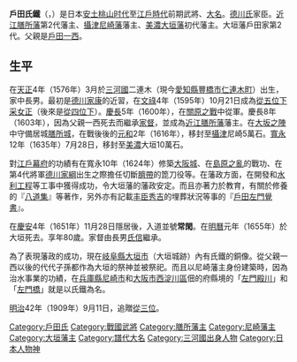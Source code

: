 {{unreferenced|time=2015-10-31T13:48:49+00:00}}
{{Infobox officeholder 
| name= 戶田氏鐵
| image= Toda Ujikane.jpg
| caption=

| order=[[大垣藩|大垣藩]]藩主
| term_start=1635年
| term_end=1651年
| predecessor= {{link-ja|松平定綱|松平定綱}}
| successor= {{link-ja|戶田氏信|戸田氏信}}

| order1=[[尼崎藩|尼崎藩]]藩主
| term_start1=1617年
| term_end1=1635年
| predecessor1= [[建部政長|建部政長]]
| successor1= [[青山幸成|青山幸成]]

| order2=[[膳所藩|膳所藩]]藩主
| term_start2=1604年
| term_end2=1616年
| predecessor2= [[戶田一西|戶田一西]]
| successor2= [[本多康俊|本多康俊]]

| birth_date=1576年<br>（[[天正_(日本)|天正]]4年）
| birth_place= 
| death_date={{death date and age|1655|3|21|1576}}<br>（[[明曆|明曆]]元年2月14日）
| death_place= 
| module  = {{日本武士|child=yes
|時代= [[安土桃山时代|安土桃山时代]]－[[江戶時代|江戶時代]]前期
|幼名= 
|改名= 重氏→氏鐵
|别名= 左門（通稱）
|諡号= 
|神号= 
|戒名= 常閑、覺岸院殿長譽常閑大居士
|洗禮名= 
|墓所= [[岐阜縣|岐阜縣]][[大垣市|大垣市]]西外側町的[[圓通寺|圓通寺]]
|朝廷官位= [[從五位下|從五位下]][[采女正|采女正]]、[[從四位下|從四位下]]、贈[[從三位|從三位]]
|幕府職位= 
|主君= [[德川家康|德川家康]]→[[德川秀忠|德川秀忠]]→[[德川家光|德川家光]]→[[德川家綱|德川家綱]]
|藩= [[近江國|近江]][[膳所藩|膳所藩]]主→[[攝津國|攝津]][[尼崎藩|尼崎藩]]主→[[美濃國|美濃]][[大垣藩|大垣藩]]主
|氏族= 多米[[戶田氏|戶田氏]]
|父= [[戶田一西|戶田一西]]
|母= [[真木氏常|真木氏常]]的女兒
|養父= 
|養母= 
|弟= [[戶田正直|正直]]、[[戶田為春|為春]]、[[戶田勝興|勝興]]
|姐妹= 
|正室= [[戶田康長|戶田康長]]的女兒
|側室= 
|子= '''[[戶田氏信|氏信]]'''、[[戶田氏經|氏經]]、[[戶田氏賴|氏賴]]、[[戶田賴鐵|賴鐵]]、[[戶田氏照|氏照]]、[[戶田利鐵|利鐵]]
|女= [[直江景明|直江景明]]室，後來成為{{tsl|ja|板倉重宗||板倉重宗}}繼室、{{tsl|ja|本多正勝||本多正勝}}正室、[[松平忠國|松平忠國]]室、[[戶田正家|戶田正家]]室
|養子= 
|養女= 
 }}
}}
'''戶田氏鐵'''（{{jpn|j=戸田 氏鉄|kana=とだ うじかね|rm=Toda Ujikane}}，{{bd|1576年||1655年|3月21日|}}）是日本[[安土桃山时代|安土桃山时代]]至[[江戶時代|江戶時代]]前期武將、[[大名_(称谓)|大名]]。[[德川氏|德川氏]]家臣。[[近江國|近江]][[膳所藩|膳所藩]]第2代藩主、[[攝津國|攝津]][[尼崎藩|尼崎藩]]藩主、[[美濃國|美濃]][[大垣藩|大垣藩]]初代藩主。大垣藩戶田家第2代。父親是[[戶田一西|戶田一西]]。

== 生平 ==
在[[天正_(日本)|天正]]4年（1576年）3月於[[三河國|三河國]]二連木（現今[[愛知縣|愛知縣]][[豐橋市|豐橋市]][[仁連木町|仁連木町]]）出生，家中長男。最初是[[德川家康|德川家康]]的近習，在[[文祿|文祿]]4年（1595年）10月21日成為[[從五位下|從五位下]][[采女正|采女正]]（後來是[[從四位下|從四位下]]）。[[慶長|慶長]]5年（1600年），在[[關原之戰|關原之戰]]中從軍。慶長8年（1603年），因為父親一西死去而繼承[[家督|家督]]，並成為[[近江國|近江]][[膳所藩|膳所藩]]藩主。在[[大坂之陣|大坂之陣]]中守備居城[[膳所城|膳所城]]，在戰後後的[[元和_(後水尾天皇)|元和]]2年（1616年），移封至[[攝津國|攝津]]尼崎5萬石。[[寬永|寬永]]12年（1635年）7月28日，移封至[[美濃國|美濃]]大垣10萬石。

對[[江戶幕府|江戶幕府]]的功績有在寬永10年（1624年）修築[[大阪城|大阪城]]、在[[島原之亂|島原之亂]]的戰功、在第4代將軍[[德川家綱|德川家綱]]出生之際擔任切斷[[臍帶|臍帶]]的箆刀役等。在藩政方面，在開發{{tsl|ja|新田||新田}}和[[水利工程|水利工程]]等工事中獲得成功，令大垣藩的藩政安定。而且亦著力於教育，有關於修養的『[[八道集|八道集]]』等著作，另外亦有記載[[丰臣秀吉|丰臣秀吉]]的埋葬狀況等事的『[[戶田左門覺書|戶田左門覺書]]』。

在[[慶安_(後光明天皇)|慶安]]4年（1651年）11月28日隱居後，入道並號'''常閑'''。在[[明曆|明曆]]元年（1655年）於大垣死去。享年80歲。家督由長男[[戶田氏信|氏信]]繼承。

為了表現藩政的成功，現在[[岐阜縣|岐阜縣]][[大垣市|大垣市]]{{tsl|ja|大垣公園||大垣公園}}（大垣城跡）內有氏鐵的銅像。從父親一西以後的代代子孫都作為大垣的{{tsl|ja|常葉神社||常葉神社}}祭神並被祭祀。而且以尼崎藩主身份建築{{tsl|ja|尼崎城||尼崎城}}時，因為治水事業的功績，在[[兵庫縣|兵庫縣]][[尼崎市|尼崎市]]和[[大阪市|大阪市]][[西淀川區|西淀川區]]佃的府縣境的「[[左門殿川|左門殿川]]」和「[[左門橋|左門橋]]」就是以氏鐵為名。

[[明治|明治]]42年（1909年）9月11日，追贈[[從三位|從三位]]。

{{膳所藩主|戶田氏|第2代|1604年－1616年}}
{{尼崎藩主|戶田氏||1617年－1635年}}
{{大垣藩主|戶田氏|初代|1635年－1651年}}
[[Category:戶田氏|Category:戶田氏]]
[[Category:戰國武將|Category:戰國武將]]
[[Category:膳所藩主|Category:膳所藩主]]
[[Category:尼崎藩主|Category:尼崎藩主]]
[[Category:大垣藩主|Category:大垣藩主]]
[[Category:譜代大名|Category:譜代大名]]
[[Category:三河國出身人物|Category:三河國出身人物]]
[[Category:日本人物神|Category:日本人物神]]